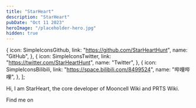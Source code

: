 ```yaml
---
title: "StarHeart"
description: "StarHeart"
pubDate: "Oct 11 2023"
heroImage: "/placeholder-hero.jpg"
hidden: true
---
```



  {
    icon: SimpleIconsGithub,
    link: "https://github.com/StarHeartHunt",
    name: "GitHub",
  },
  {
    icon: SimpleIconsTwitter,
    link: "https://twitter.com/StarHeartHunt",
    name: "Twitter",
  },
  {
    icon: SimpleIconsBilibili,
    link: "https://space.bilibili.com/8499524",
    name: "哔哩哔哩",
  },
];

Hi, I am StarHeart, the core developer of Mooncell Wiki and PRTS Wiki.

Find me on

<IconLinkGroup links={links} />
